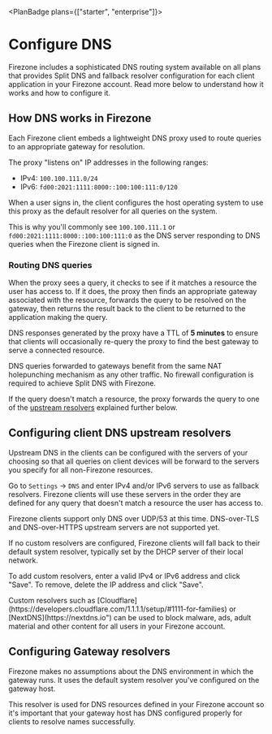 
<PlanBadge plans={["starter", "enterprise"]}>

# Configure DNS

</PlanBadge>

Firezone includes a sophisticated DNS routing system available on all plans that
provides Split DNS and fallback resolver configuration for each client
application in your Firezone account. Read more below to understand how it works
and how to configure it.

## How DNS works in Firezone

Each Firezone client embeds a lightweight DNS proxy used to route queries to an
appropriate gateway for resolution.

The proxy "listens on" IP addresses in the following ranges:

- IPv4: `100.100.111.0/24`
- IPv6: `fd00:2021:1111:8000::100:100:111:0/120`

When a user signs in, the client configures the host operating system to use
this proxy as the default resolver for all queries on the system.

This is why you'll commonly see `100.100.111.1` or
`fd00:2021:1111:8000::100:100:111:0` as the DNS server responding to DNS queries
when the Firezone client is signed in.

### Routing DNS queries

When the proxy sees a query, it checks to see if it matches a resource the user
has access to. If it does, the proxy then finds an appropriate gateway
associated with the resource, forwards the query to be resolved on the gateway,
then returns the result back to the client to be returned to the application
making the query.

DNS responses generated by the proxy have a TTL of **5 minutes** to ensure that
clients will occasionally re-query the proxy to find the best gateway to serve a
connected resource.

<Alert color="info">
  DNS queries forwarded to gateways benefit from the same NAT holepunching
  mechanism as any other traffic. No firewall configuration is required to
  achieve Split DNS with Firezone.
</Alert>

If the query doesn't match a resource, the proxy forwards the query to one of
the [upstream resolvers](#configuring-client-dns-upstream-resolvers) explained
further below.

## Configuring client DNS upstream resolvers

Upstream DNS in the clients can be configured with the servers of your choosing
so that all queries on client devices will be forward to the servers you specify
for all non-Firezone resources.

Go to `Settings` -> `DNS` and enter IPv4 and/or IPv6 servers to use as fallback
resolvers. Firezone clients will use these servers in the order they are defined
for any query that doesn't match a resource the user has access to.

<Alert color="warning">
  Firezone clients support only DNS over UDP/53 at this time. DNS-over-TLS and
  DNS-over-HTTPS upstream servers are not supported yet.
</Alert>

If no custom resolvers are configured, Firezone clients will fall back to their
default system resolver, typically set by the DHCP server of their local
network.

To add custom resolvers, enter a valid IPv4 or IPv6 address and click "Save". To
remove, delete the IP address and click "Save".

<Alert color="info">
  Custom resolvers such as
  [Cloudflare](https://developers.cloudflare.com/1.1.1.1/setup/#1111-for-families)
  or [NextDNS](https://nextdns.io") can be used to block malware, ads, adult
  material and other content for all users in your Firezone account.
</Alert>

## Configuring Gateway resolvers

Firezone makes no assumptions about the DNS environment in which the gateway
runs. It uses the default system resolver you've configured on the gateway host.

This resolver is used for DNS resources defined in your Firezone account so it's
important that your gateway host has DNS configured properly for clients to
resolve names successfully.

<SupportOptions />
